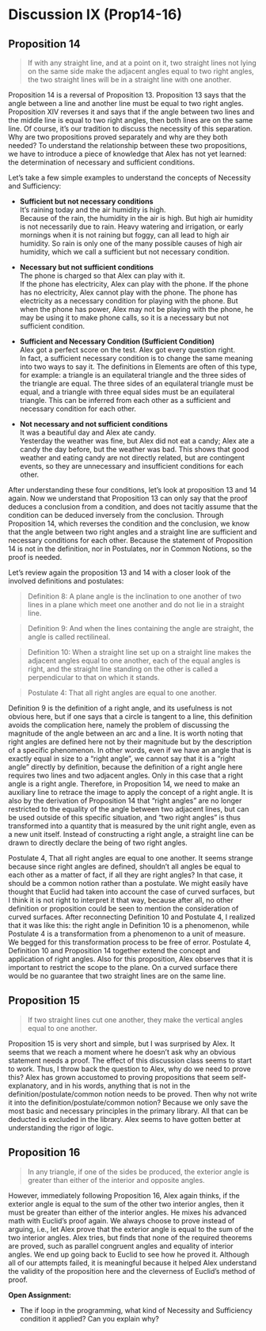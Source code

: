 # Discussion IX (Prop14-16)

## Proposition 14
>If with any straight line, and at a point on it, two straight lines not lying on the same side make the adjacent angles equal to two right angles, the two straight lines will be in a straight line with one another.

Proposition 14 is a reversal of Proposition 13. Proposition 13 says that the angle between a line and another line must be equal to two right angles. Proposition XIV reverses it and says that if the angle between two lines and the middle line is equal to two right angles, then both lines are on the same line. Of course, it’s our tradition to discuss the necessity of this separation. Why are two propositions proved separately and why are they both needed? To understand the relationship between these two propositions, we have to introduce a piece of knowledge that Alex has not yet learned: the determination of necessary and sufficient conditions.

Let's take a few simple examples to understand the concepts of Necessity and Sufficiency:

 - **Sufficient but not necessary conditions** <br>
It's raining today and the air humidity is high. <br>
Because of the rain, the humidity in the air is high. But high air humidity is not necessarily due to rain. Heavy watering and irrigation, or early mornings when it is not raining but foggy, can all lead to high air humidity. So rain is only one of the many possible causes of high air humidity, which we call a sufficient but not necessary condition.

 - **Necessary but not sufficient conditions**<br>
The phone is charged so that Alex can play with it.<br>
If the phone has electricity, Alex can play with the phone. If the phone has no electricity, Alex cannot play with the phone. The phone has electricity as a necessary condition for playing with the phone. But when the phone has power, Alex may not be playing with the phone, he may be using it to make phone calls, so it is a necessary but not sufficient condition.

 - **Sufficient and Necessary Condition (Sufficient Condition)**<br>
Alex got a perfect score on the test. Alex got every question right.<br>
In fact, a sufficient necessary condition is to change the same meaning into two ways to say it. The definitions in Elements are often of this type, for example: a triangle is an equilateral triangle and the three sides of the triangle are equal. The three sides of an equilateral triangle must be equal, and a triangle with three equal sides must be an equilateral triangle. This can be inferred from each other as a sufficient and necessary condition for each other.

 - **Not necessary and not sufficient conditions**<br>
It was a beautiful day and Alex ate candy.<br>
Yesterday the weather was fine, but Alex did not eat a candy; Alex ate a candy the day before, but the weather was bad. This shows that good weather and eating candy are not directly related, but are contingent events, so they are unnecessary and insufficient conditions for each other.

After understanding these four conditions, let's look at proposition 13 and 14 again. Now we understand that Proposition 13 can only say that the proof deduces a conclusion from a condition, and does not tacitly assume that the condition can be deduced inversely from the conclusion. Through Proposition 14, which reverses the condition and the conclusion, we know that the angle between two right angles and a straight line are sufficient and necessary conditions for each other. Because the statement of Proposition 14 is not in the definition, nor in Postulates, nor in Common Notions, so the proof is needed.

Let’s review again the proposition 13 and 14 with a closer look of the involved definitions and postulates:
	
>Definition 8: A plane angle is the inclination to one another of two lines in a plane which meet one another and do not lie in a straight line.

>Definition 9: And when the lines containing the angle are straight, the angle is called rectilineal.

>Definition 10: When a straight line set up on a straight line makes the adjacent angles equal to one another, each of the equal angles is right, and the straight line standing on the other is called a perpendicular to that on which it stands.

>Postulate 4: That all right angles are equal to one another.

Definition 9 is the definition of a right angle, and its usefulness is not obvious here, but if one says that a circle is tangent to a line, this definition avoids the complication here, namely the problem of discussing the magnitude of the angle between an arc and a line.
It is worth noting that right angles are defined here not by their magnitude but by the description of a specific phenomenon. In other words, even if we have an angle that is exactly equal in size to a "right angle", we cannot say that it is a "right angle" directly by definition, because the definition of a right angle here requires two lines and two adjacent angles. Only in this case that a right angle is a right angle. Therefore, in Proposition 14, we need to make an auxiliary line to retrace the image to apply the concept of a right angle. It is also by the derivation of Proposition 14 that "right angles" are no longer restricted to the equality of the angle between two adjacent lines, but can be used outside of this specific situation, and "two right angles" is thus transformed into a quantity that is measured by the unit right angle, even as a new unit itself. Instead of constructing a right angle, a straight line can be drawn to directly declare the being of two right angles.

Postulate 4, That all right angles are equal to one another. It seems strange because since right angles are defined, shouldn't all angles be equal to each other as a matter of fact, if all they are right angles? In that case, it should be a common notion rather than a postulate. We might easily have thought that Euclid had taken into account the case of curved surfaces, but I think it is not right to interpret it that way, because after all, no other definition or proposition could be seen to mention the consideration of curved surfaces. After reconnecting Definition 10 and Postulate 4,  I realized that it was like this: the right angle in Definition 10 is a phenomenon, while Postulate 4 is a transformation from a phenomenon to a unit of measure. We begged for this transformation process to be free of error. Postulate 4, Definition 10 and Proposition 14 together extend the concept and application of right angles. Also for this proposition, Alex observes that it is important to restrict the scope to the plane. On a curved surface there would be no guarantee that two straight lines are on the same line.

## Proposition 15
>If two straight lines cut one another, they make the vertical angles equal to one another.

Proposition 15 is very short and simple, but I was surprised by Alex. It seems that we reach a moment where he doesn’t ask why an obvious statement needs a proof. The effect of this discussion class seems to start to work. Thus, I throw back the question to Alex, why do we need to prove this? Alex has grown accustomed to proving propositions that seem self-explanatory, and in his words, anything that is not in the definition/postulate/common notion needs to be proved. Then why not write it into the definition/postulate/common notion? Because we only save the most basic and necessary principles in the primary library. All that can be deducted is excluded in the library. Alex seems to have gotten better at understanding the rigor of logic.

## Proposition 16
>In any triangle, if one of the sides be produced, the exterior angle is greater than either of the interior and opposite angles.

However, immediately following Proposition 16, Alex again thinks, if the exterior angle is equal to the sum of the other two interior angles, then it must be greater than either of the interior angles. He mixes his advanced math with Euclid’s proof again. We always choose to prove instead of arguing, i.e., let Alex prove that the exterior angle is equal to the sum of the two interior angles. Alex tries, but finds that none of the required theorems are proved, such as parallel congruent angles and equality of interior angles. We end up going back to Euclid to see how he proved it. Although all of our attempts failed, it is meaningful because it helped Alex understand the validity of the proposition here and the cleverness of Euclid's method of proof.

**Open Assignment:**

 - The if loop in the programming, what kind of Necessity and Sufficiency condition it applied? Can you explain why?
